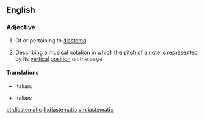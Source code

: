 ==English==

===Adjective===
{{en-adj}}

# Of or pertaining to [[diastema]]
# {{context|music}} Describing a musical [[notation]] in which the [[pitch]] of a note is represented by its [[vertical]] [[position]] on the page

====Translations====
{{trans-top|of diastema}}
* Italian: {{t-|it|diastematico}}
{{trans-mid}}
{{trans-bottom}}

{{trans-top|notation}}
* Italian: {{t-|it|diastematico}}
{{trans-mid}}
{{trans-bottom}}

[[et:diastematic]]
[[fi:diastematic]]
[[vi:diastematic]]